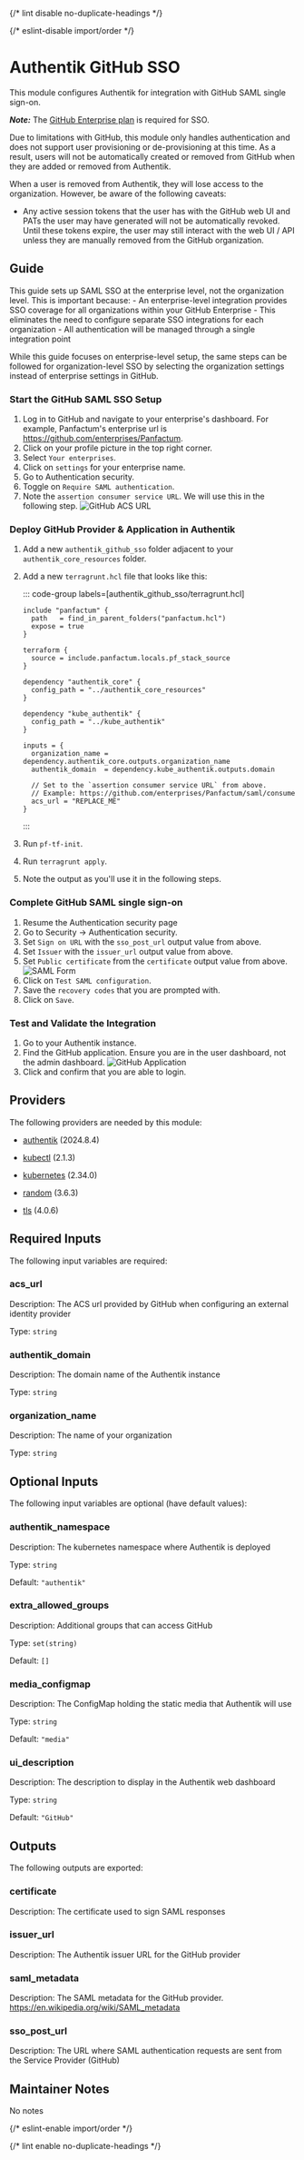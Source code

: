 
{/* lint disable no-duplicate-headings */}

{/* eslint-disable import/order */}
<ModuleHeader name="authentik_github_sso" sourceHref="https://github.com/Panfactum/stack/tree/__PANFACTUM_VERSION_MAIN__/packages/infrastructure/authentik_github_sso" status="stable" type="direct"/>


# Authentik GitHub SSO

This module configures Authentik for integration with GitHub SAML single sign-on.

***Note:*** The [GitHub Enterprise plan](https://docs.github.com/en/enterprise-cloud@latest/admin/managing-iam/using-saml-for-enterprise-iam/configuring-saml-single-sign-on-for-your-enterprise) is required for SSO.   

<MarkdownAlert severity="warning">
  Due to limitations with GitHub, this module only handles authentication and does not support user provisioning or de-provisioning at this time. As a result, users will not be automatically created or removed from GitHub when they are added or removed from Authentik.

  When a user is removed from Authentik, they will lose access to the organization. However, be aware of the following caveats:
  - Any active session tokens that the user has with the GitHub web UI and PATs the user may have generated will not be automatically revoked. Until these tokens expire, the user may still interact with the web UI / API unless they are manually removed from the GitHub organization.
</MarkdownAlert>
    
## Guide

<MarkdownAlert severity="warning">
  This guide sets up SAML SSO at the enterprise level, not the organization level. This is important because:
  - An enterprise-level integration provides SSO coverage for all organizations within your GitHub Enterprise
  - This eliminates the need to configure separate SSO integrations for each organization
  - All authentication will be managed through a single integration point

  While this guide focuses on enterprise-level setup, the same steps can be followed for organization-level SSO by selecting the organization settings instead of enterprise settings in GitHub.
</MarkdownAlert>

### Start the GitHub SAML SSO Setup

1. Log in to GitHub and navigate to your enterprise's dashboard. For example, Panfactum's enterprise url is https://github.com/enterprises/Panfactum.
  1. Click on your profile picture in the top right corner.
  1. Select `Your enterprises`.
  1. Click on `settings` for your enterprise name.
1. Go to Authentication security.
1. Toggle on `Require SAML authentication`.
1. Note the `assertion consumer service URL`. We will use this in the following step.
   ![GitHub ACS URL](doc\_images/github-acs-url.png)
   

### Deploy GitHub Provider & Application in Authentik

1. Add a new `authentik_github_sso` folder adjacent to your `authentik_core_resources` folder.
1. Add a new `terragrunt.hcl` file that looks like this:

    ::: code-group labels=[authentik\_github\_sso/terragrunt.hcl]
    ```hcl collapse={1-9} "REPLACE_ME"
    include "panfactum" {
      path   = find_in_parent_folders("panfactum.hcl")
      expose = true
    }

    terraform {
      source = include.panfactum.locals.pf_stack_source
    }

    dependency "authentik_core" {
      config_path = "../authentik_core_resources"
    }

    dependency "kube_authentik" {
      config_path = "../kube_authentik"
    }

    inputs = {
      organization_name = dependency.authentik_core.outputs.organization_name
      authentik_domain  = dependency.kube_authentik.outputs.domain

      // Set to the `assertion consumer service URL` from above.
      // Example: https://github.com/enterprises/Panfactum/saml/consume
      acs_url = "REPLACE_ME"
    }
    ```
    :::  

1. Run `pf-tf-init`.
1. Run `terragrunt apply`.
1. Note the output as you'll use it in the following steps.

### Complete GitHub SAML single sign-on

1. Resume the Authentication security page
1. Go to Security -> Authentication security.
1. Set `Sign on URL` with the `sso_post_url` output value from above.
1. Set `Issuer` with the `issuer_url` output value from above.
1. Set `Public certificate` from the `certificate` output value from above.
   ![SAML Form](doc\_images/github-saml-form.png)
1. Click on `Test SAML configuration`.
1. Save the `recovery codes` that you are prompted with.
1. Click on `Save`.

### Test and Validate the Integration

1. Go to your Authentik instance.
1. Find the GitHub application. Ensure you are in the user dashboard, not the admin dashboard.
   ![GitHub Application](doc\_images/github-application.png)
1. Click and confirm that you are able to login.

## Providers

The following providers are needed by this module:

- [authentik](https://registry.terraform.io/providers/goauthentik/authentik/2024.8.4/docs) (2024.8.4)

- [kubectl](https://registry.terraform.io/providers/alekc/kubectl/2.1.3/docs) (2.1.3)

- [kubernetes](https://registry.terraform.io/providers/hashicorp/kubernetes/2.34.0/docs) (2.34.0)

- [random](https://registry.terraform.io/providers/hashicorp/random/3.6.3/docs) (3.6.3)

- [tls](https://registry.terraform.io/providers/hashicorp/tls/4.0.6/docs) (4.0.6)

## Required Inputs

The following input variables are required:

### acs\_url

Description: The ACS url provided by GitHub when configuring an external identity provider

Type: `string`

### authentik\_domain

Description: The domain name of the Authentik instance

Type: `string`

### organization\_name

Description: The name of your organization

Type: `string`

## Optional Inputs

The following input variables are optional (have default values):

### authentik\_namespace

Description: The kubernetes namespace where Authentik is deployed

Type: `string`

Default: `"authentik"`

### extra\_allowed\_groups

Description: Additional groups that can access GitHub

Type: `set(string)`

Default: `[]`

### media\_configmap

Description: The ConfigMap holding the static media that Authentik will use

Type: `string`

Default: `"media"`

### ui\_description

Description: The description to display in the Authentik web dashboard

Type: `string`

Default: `"GitHub"`

## Outputs

The following outputs are exported:

### certificate

Description: The certificate used to sign SAML responses

### issuer\_url

Description: The Authentik issuer URL for the GitHub provider

### saml\_metadata

Description: The SAML metadata for the GitHub provider. https://en.wikipedia.org/wiki/SAML_metadata

### sso\_post\_url

Description: The URL where SAML authentication requests are sent from the Service Provider (GitHub)

## Maintainer Notes

No notes

{/* eslint-enable import/order */}

{/* lint enable no-duplicate-headings */}
